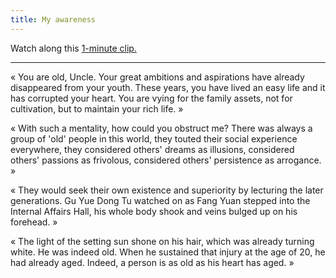 ```yaml
---
title: My awareness
---
```


Watch along this [1-minute clip.](https://www.youtube.com/watch?v=0c_Oo_uh1Qk&list=PLTKbnePaeauV0FDvmvYakqI04goE0_3qz&index=41)

---

« You are old, Uncle. Your great ambitions and aspirations have already disappeared from your youth. These years, you have lived an easy life and it has corrupted your heart. You are vying for the family assets, not for cultivation, but to maintain your rich life. »

« With such a mentality, how could you obstruct me? There was always a group of 'old' people in this world, they touted their social experience everywhere, they considered others' dreams as illusions, considered others' passions as frivolous, considered others' persistence as arrogance. »

« They would seek their own existence and superiority by lecturing the later generations. Gu Yue Dong Tu watched on as Fang Yuan stepped into the Internal Affairs Hall, his whole body shook and veins bulged up on his forehead. »

« The light of the setting sun shone on his hair, which was already turning white. He was indeed old. When he sustained that injury at the age of 20, he had already aged. Indeed, a person is as old as his heart has aged. »